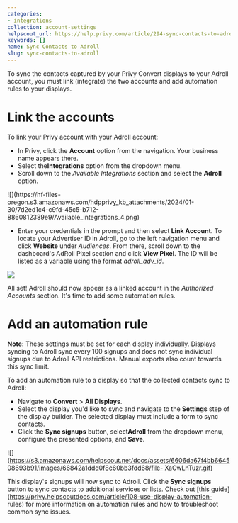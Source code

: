 ```yaml
---
categories:
- integrations
collection: account-settings
helpscout_url: https://help.privy.com/article/294-sync-contacts-to-adroll
keywords: []
name: Sync Contacts to Adroll
slug: sync-contacts-to-adroll
---
```

To sync the contacts captured by your Privy Convert displays to your Adroll
account, you must link (integrate) the two accounts and add automation rules
to your displays.

# Link the accounts

To link your Privy account with your Adroll account:

  * In Privy, click the **Account** option from the navigation. Your business name appears there. 
  * Select the**Integrations** option from the dropdown menu. 
  * Scroll down to the _Available Integrations_ section and select the **Adroll** option. 

![](https://hf-files-
oregon.s3.amazonaws.com/hdpprivy_kb_attachments/2024/01-30/7d2ed1c4-c9fd-45c5-b712-8860812389e9/Available_integrations_4.png)

  * Enter your credentials in the prompt and then select **Link Account**. To locate your Advertiser ID in Adroll, go to the left navigation menu and click **Website** under _Audiences_. From there, scroll down to the dashboard's AdRoll Pixel section and click **View Pixel**. The ID will be listed as a variable using the format _adroll_adv_id_. 

![](https://s3.amazonaws.com/helpscout.net/docs/assets/6606da67f4bb664508693b91/images/66b21d6048915f570c6a9016/file-0NwlNxlwD1.png)

All set! Adroll should now appear as a linked account in the _Authorized
Accounts_ section. It's time to add some automation rules.

# Add an automation rule

**Note:** These settings must be set for each display individually. Displays
syncing to Adroll sync every 100 signups and does not sync individual signups
due to Adroll API restrictions. Manual exports also count towards this sync
limit.

To add an automation rule to a display so that the collected contacts sync to
Adroll:

  * Navigate to **Convert** > **All Displays**. 
  * Select the display you'd like to sync and navigate to the **Settings** step of the display builder. The selected display must include a form to sync contacts. 
  * Click the **Sync signups** button, select**Adroll** from the dropdown menu, configure the presented options, and **Save**. 

![](https://s3.amazonaws.com/helpscout.net/docs/assets/6606da67f4bb664508693b91/images/66842a1ddd0f8c60bb3fdd68/file-
XaCwLnTuzr.gif)

This display's signups will now sync to Adroll. Click the **Sync signups**
button to sync contacts to additional services or lists. Check out [this
guide](https://privy.helpscoutdocs.com/article/108-use-display-automation-
rules) for more information on automation rules and how to troubleshoot common
sync issues.

